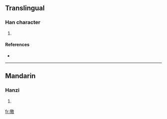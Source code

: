 ==Translingual==

===Han character===
{{Han char|rn=94|rad=犬|as=13|sn=16|four=4824<sub>0</sub>|canj=大竹竹尸大 (KHHSK)}}

# {{defn|Han|sort=犬13}}

====References====
* {{Han ref|kx=0719.200|dkj=20721|dj=1130.190|hdz=21373.040|uh=7365|ud=29541|bh=EA5F|bd=59999}}

----

==Mandarin==

===Hanzi===
{{cmn-hanzi|pin=[[xí]] ([[xi2]])|wg=hsi<sup>2</sup>}}

# {{defn|Mandarin}}

[[fr:獥]]